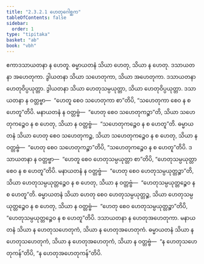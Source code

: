 ```yaml
---
title: "2.3.2.1 ဟေတုဂေါစ္ဆက"
tableOfContents: false
sidebar:
  order: 1
type: "tipitaka"
basket: "ab"
book: "vbh"
---
```



<DynamicBreadcrumb />

<Division number="171" book="vbh" e="ch" v="30" p="76">

<Paragraph number="597" book="vbh">
ဧကာဒသာယတနာ န ဟေတူ. ဓမ္မာယတနံ သိယာ ဟေတု, သိယာ န ဟေတု. ဒသာယတနာ အဟေတုကာ. ဒွါယတနာ သိယာ သဟေတုကာ, သိယာ အဟေတုကာ. ဒသာယတနာ ဟေတုဝိပ္ပယုတ္တာ. ဒွါယတနာ သိယာ ဟေတုသမ္ပယုတ္တာ, သိယာ ဟေတုဝိပ္ပယုတ္တာ. ဒသာယတနာ န ဝတ္တဗ္ဗာ—  “ဟေတူ စေဝ သဟေတုကာ စာ”တိပိ, “သဟေတုကာ စေဝ န စ ဟေတူ”တိပိ. မနာယတနံ န ဝတ္တဗ္ဗံ—  “ဟေတု စေဝ သဟေတုကဉ္စာ”တိ, သိယာ သဟေတုကဉ္စေဝ န စ ဟေတု, သိယာ န ဝတ္တဗ္ဗံ—  “သဟေတုကဉ္စေဝ န စ ဟေတူ”တိ. ဓမ္မာယတနံ သိယာ ဟေတု စေဝ သဟေတုကဉ္စ, သိယာ သဟေတုကဉ္စေဝ န စ ဟေတု, သိယာ န ဝတ္တဗ္ဗံ—  “ဟေတု စေဝ သဟေတုကဉ္စာ”တိပိ, “သဟေတုကဉ္စေဝ န စ ဟေတူ”တိပိ. ဒသာယတနာ န ဝတ္တဗ္ဗာ—  “ဟေတူ စေဝ ဟေတုသမ္ပယုတ္တာ စာ”တိပိ, “ဟေတုသမ္ပယုတ္တာ စေဝ န စ ဟေတူ”တိပိ. မနာယတနံ န ဝတ္တဗ္ဗံ—  “ဟေတု စေဝ ဟေတုသမ္ပယုတ္တဉ္စာ”တိ, သိယာ ဟေတုသမ္ပယုတ္တဉ္စေဝ န စ ဟေတု, သိယာ န ဝတ္တဗ္ဗံ—  “ဟေတုသမ္ပယုတ္တဉ္စေဝ န စ ဟေတူ”တိ. ဓမ္မာယတနံ သိယာ ဟေတု စေဝ ဟေတုသမ္ပယုတ္တဉ္စ, သိယာ ဟေတုသမ္ပယုတ္တဉ္စေဝ န စ ဟေတု, သိယာ န ဝတ္တဗ္ဗံ—  “ဟေတု စေဝ ဟေတုသမ္ပယုတ္တဉ္စာ”တိပိ, “ဟေတုသမ္ပယုတ္တဉ္စေဝ န စ ဟေတူ”တိပိ. ဒသာယတနာ န ဟေတုအဟေတုကာ. မနာယတနံ သိယာ န ဟေတုသဟေတုကံ, သိယာ န ဟေတုအဟေတုကံ. ဓမ္မာယတနံ သိယာ န ဟေတုသဟေတုကံ, သိယာ န ဟေတုအဟေတုကံ, သိယာ န ဝတ္တဗ္ဗံ—  “န ဟေတုသဟေတုကန်”တိပိ, “န ဟေတုအဟေတုကန်”တိပိ.
</Paragraph>
</Division>